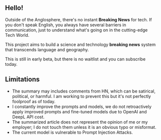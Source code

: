 
<CallToAction />

## Hello!

Outside of the Anglosphere, there's no instant **Breaking News** for tech.
If you don't speak English, you always have several barriers in communication, just to understand what's going on in the cutting-edge Tech World.


<Callout type="info" emoji="🗞">

This project aims to build a science and technology **breaking news** system that transcends language and geography.

</Callout>

This is still in early beta, but there is no waitlist and you can subscribe today.

## Limitations

- The summary may includes comments from HN, which can be satirical, political, or harmful. I am working to prevent this but it's not perfectly foolproof as of today.
- I constantly improve the prompts and models, we do not retroactively apply improved prompts and fine-tuned models due to OpenAI and DeepL API cost.
- The summarized article does not represent the opinion of me or my employer; I do not touch them unless it is an obvious typo or misformat.
- The current model is vulnerable to Prompt Injection Attacks.
